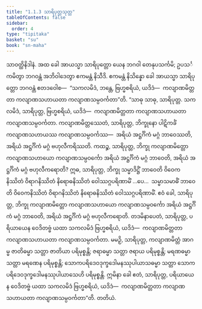 ```yaml
---
title: "1.1.3 သာရိပုတ္တသုတ္တ"
tableOfContents: false
sidebar:
  order: 4
type: "tipitaka"
basket: "su"
book: "sn-maha"
---
```



<DynamicBreadcrumb />

<Division number="3" book="sn-maha">

<Paragraph number="11" book="sn-maha">
သာဝတ္ထိနိဒါနံ. အထ ခေါ အာယသ္မာ သာရိပုတ္တော ယေန ဘဂဝါ တေနုပသင်္ကမိ; ဥပသင်္ကမိတွာ ဘဂဝန္တံ အဘိဝါဒေတွာ ဧကမန္တံ နိသီဒိ. ဧကမန္တံ နိသိန္နော ခေါ အာယသ္မာ သာရိပုတ္တော ဘဂဝန္တံ ဧတဒဝေါစ—  “သကလမိဒံ, ဘန္တေ, ဗြဟ္မစရိယံ, ယဒိဒံ—  ကလျာဏမိတ္တတာ ကလျာဏသဟာယတာ ကလျာဏသမ္ပဝင်္ကတာ”တိ.
</Paragraph>

<Paragraph number="12" book="sn-maha">
“သာဓု သာဓု, သာရိပုတ္တ. သကလမိဒံ, သာရိပုတ္တ, ဗြဟ္မစရိယံ, ယဒိဒံ—  ကလျာဏမိတ္တတာ ကလျာဏသဟာယတာ ကလျာဏသမ္ပဝင်္ကတာ. ကလျာဏမိတ္တဿေတံ, သာရိပုတ္တ, ဘိက္ခုနော ပါဋိကင်္ခံ ကလျာဏသဟာယဿ ကလျာဏသမ္ပဝင်္ကဿ—  အရိယံ အဋ္ဌင်္ဂိကံ မဂ္ဂံ ဘာဝေဿတိ, အရိယံ အဋ္ဌင်္ဂိကံ မဂ္ဂံ ဗဟုလီကရိဿတိ. ကထဉ္စ, သာရိပုတ္တ, ဘိက္ခု ကလျာဏမိတ္တော ကလျာဏသဟာယော ကလျာဏသမ္ပဝင်္ကော အရိယံ အဋ္ဌင်္ဂိကံ မဂ္ဂံ ဘာဝေတိ, အရိယံ အဋ္ဌင်္ဂိကံ မဂ္ဂံ ဗဟုလီကရောတိ?
</Paragraph>

<Paragraph number="13" book="sn-maha">
ဣဓ, သာရိပုတ္တ, ဘိက္ခု သမ္မာဒိဋ္ဌိံ ဘာဝေတိ ဝိဝေကနိဿိတံ ဝိရာဂနိဿိတံ နိရောဓနိဿိတံ ဝေါဿဂ္ဂပရိဏာမိံ …ပေ…  သမ္မာသမာဓိံ ဘာဝေတိ ဝိဝေကနိဿိတံ ဝိရာဂနိဿိတံ နိရောဓနိဿိတံ ဝေါဿဂ္ဂပရိဏာမိံ. ဧဝံ ခေါ, သာရိပုတ္တ, ဘိက္ခု ကလျာဏမိတ္တော ကလျာဏသဟာယော ကလျာဏသမ္ပဝင်္ကော အရိယံ အဋ္ဌင်္ဂိကံ မဂ္ဂံ ဘာဝေတိ, အရိယံ အဋ္ဌင်္ဂိကံ မဂ္ဂံ ဗဟုလီကရောတိ.
</Paragraph>

<Paragraph number="14" book="sn-maha">
တဒမိနာပေတံ, သာရိပုတ္တ, ပရိယာယေန ဝေဒိတဗ္ဗံ ယထာ သကလမိဒံ ဗြဟ္မစရိယံ, ယဒိဒံ—  ကလျာဏမိတ္တတာ ကလျာဏသဟာယတာ ကလျာဏသမ္ပဝင်္ကတာ. မမဉှိ, သာရိပုတ္တ, ကလျာဏမိတ္တံ အာဂမ္မ ဇာတိဓမ္မာ သတ္တာ ဇာတိယာ ပရိမုစ္စန္တိ; ဇရာဓမ္မာ သတ္တာ ဇရာယ ပရိမုစ္စန္တိ; မရဏဓမ္မာ သတ္တာ မရဏေန ပရိမုစ္စန္တိ; သောကပရိဒေဝဒုက္ခဒေါမနဿုပါယာသဓမ္မာ သတ္တာ သောကပရိဒေဝဒုက္ခဒေါမနဿုပါယာသေဟိ ပရိမုစ္စန္တိ. ဣမိနာ ခေါ ဧတံ, သာရိပုတ္တ, ပရိယာယေန ဝေဒိတဗ္ဗံ ယထာ သကလမိဒံ ဗြဟ္မစရိယံ, ယဒိဒံ—  ကလျာဏမိတ္တတာ ကလျာဏသဟာယတာ ကလျာဏသမ္ပဝင်္ကတာ”တိ.

</Paragraph>
</Division>

<Paragraph number="15" type="center" book="sn-maha">
တတိယံ.
</Paragraph>